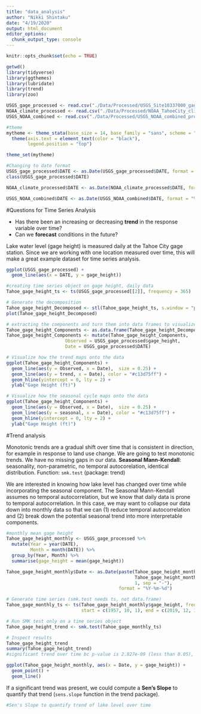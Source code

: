 ```yaml
---
title: "data_analysis"
author: "Nikki Shintaku"
date: "4/19/2020"
output: html_document
editor_options: 
  chunk_output_type: console
---
```


```r
knitr::opts_chunk$set(echo = TRUE)
```

```r
getwd()
library(tidyverse)
library(ggthemes)
library(lubridate)
library(trend)
library(zoo)

USGS_gage_processed <- read.csv("./Data/Processed/USGS_Site10337000_gage_processed.csv")
NOAA_climate_processed <- read.csv("./Data/Processed/NOAA_TahoeCity_climate_processed.csv")
USGS_NOAA_combined <- read.csv("./Data/Processed/USGS_NOAA_combined_processed.csv")

#theme
mytheme <- theme_stata(base_size = 14, base_family = "sans", scheme = "s2mono") +
  theme(axis.text = element_text(color = "black"), 
        legend.position = "top")

theme_set(mytheme)
```

```r
#Changing to date format
USGS_gage_processed$DATE <- as.Date(USGS_gage_processed$DATE, format = "%Y-%m-%d") 
class(USGS_gage_processed$DATE)

NOAA_climate_processed$DATE <- as.Date(NOAA_climate_processed$DATE, format = "%Y-%m-%d")

USGS_NOAA_combined$DATE <- as.Date(USGS_NOAA_combined$DATE, format = "%Y-%m-%d")
```

#Questions for Time Series Analysis

* Has there been an increasing or decreasing **trend** in the response variable over time?
* Can we **forecast** conditions in the future?

Lake water level (gage height) is measured daily at the Tahoe City gage station. Since we are working with one location measured over time, this will make a great example dataset for time series analysis. 

```r
ggplot(USGS_gage_processed) + 
  geom_line(aes(x = DATE, y = gage_height))
```

```r
#creating time series object on gage height, daily data
Tahoe_gage_height_ts <- ts(USGS_gage_processed[[2]], frequency = 365)
```

```r
# Generate the decomposition
Tahoe_gage_height_Decomposed <- stl(Tahoe_gage_height_ts, s.window = "periodic")
plot(Tahoe_gage_height_Decomposed)
```

```r
# extracting the components and turn them into data frames to visualize
Tahoe_gage_height_Components <- as.data.frame(Tahoe_gage_height_Decomposed$time.series[,1:3])
Tahoe_gage_height_Components <- mutate(Tahoe_gage_height_Components,
                      Observed = USGS_gage_processed$gage_height,     
                      Date = USGS_gage_processed$DATE)

# Visualize how the trend maps onto the data
ggplot(Tahoe_gage_height_Components) +
  geom_line(aes(y = Observed, x = Date),  size = 0.25) +
  geom_line(aes(y = trend, x = Date), color = "#c13d75ff") +
  geom_hline(yintercept = 0, lty = 2) +
  ylab("Gage Height (ft)")

# Visualize how the seasonal cycle maps onto the data
ggplot(Tahoe_gage_height_Components) +
  geom_line(aes(y = Observed, x = Date),  size = 0.25) +
  geom_line(aes(y = seasonal, x = Date), color = "#c13d75ff") +
  geom_hline(yintercept = 0, lty = 2) +
  ylab("Gage Height (ft)")
```

#Trend analysis

Monotonic trends are a gradual shift over time that is consistent in direction, for example in response to land use change.
We are going to test monotonic trends. We have no missing gaps in our data. 
**Seasonal Mann-Kendall**: seasonality, non-parametric, no temporal autocorelation, identical distribution. Function: `smk.test` (package: trend)

We are interested in knowing how lake level has changed over time while incorporating the seasonal component. The Seasonal Mann-Kendall assumes no temporal autocorrelation, but we know that daily data is prone to temporal autocorrelation. In this case, we may want to collapse our data down into monthly data so that we can (1) reduce temporal autocorrelation and (2) break down the potential seasonal trend into more interpretable components. 

```r
#monthly mean gage height 
Tahoe_gage_height_monthly <- USGS_gage_processed %>%
  mutate(Year = year(DATE),
         Month = month(DATE)) %>%
  group_by(Year, Month) %>%
  summarise(gage_height = mean(gage_height))

Tahoe_gage_height_monthly$Date <- as.Date(paste(Tahoe_gage_height_monthly$Year,
                                                Tahoe_gage_height_monthly$Month,
                                                1, sep = "-"),
                                          format = "%Y-%m-%d")

# Generate time series (smk.test needs ts, not data.frame)
Tahoe_gage_monthly_ts <- ts(Tahoe_gage_height_monthly$gage_height, frequency = 12, 
                            start = c(1957, 10, 1), end = c(2019, 12, 1))

# Run SMK test only on a time series object
Tahoe_gage_height_trend <- smk.test(Tahoe_gage_monthly_ts)

# Inspect results
Tahoe_gage_height_trend
summary(Tahoe_gage_height_trend)
#significant trend over time bc p-value is 2.827e-09 (less than 0.05), z = -5.9414

ggplot(Tahoe_gage_height_monthly, aes(x = Date, y = gage_height)) +
  geom_point() +
  geom_line()

```

If a significant trend was present, we could compute a **Sen's Slope** to quantify that trend (`sens.slope` function in the trend package).

```r
#Sen's Slope to quantify trend of lake level over time 


```


